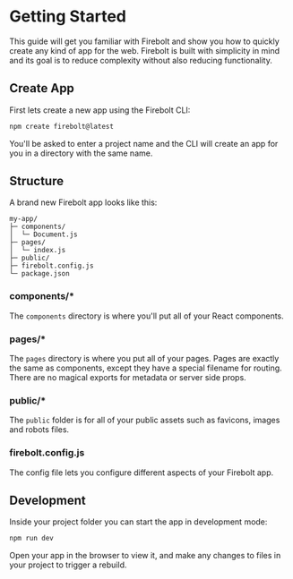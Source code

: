 <Metadata
  title='Getting Started: Quick Start'
  description='Learn how to quickly get started with a new Firebolt app.'
/>

# Getting Started

This guide will get you familiar with Firebolt and show you how to quickly create any kind of app for the web.
Firebolt is built with simplicity in mind and its goal is to reduce complexity without also reducing functionality.

## Create App

First lets create a new app using the Firebolt CLI:

```bash
npm create firebolt@latest
```

You'll be asked to enter a project name and the CLI will create an app for you in a directory with the same name.

## Structure

A brand new Firebolt app looks like this:

```
my-app/
├─ components/
│  └─ Document.js
├─ pages/
│  └─ index.js
├─ public/
├─ firebolt.config.js
└─ package.json
```

### components/\*

The `components` directory is where you'll put all of your React components.

### pages/\*

The `pages` directory is where you put all of your pages. Pages are exactly the same as components, except they have a special filename for routing. There are no magical exports for metadata or server side props.

### public/\*

The `public` folder is for all of your public assets such as favicons, images and robots files.

### firebolt.config.js

The config file lets you configure different aspects of your Firebolt app.

## Development

Inside your project folder you can start the app in development mode:

```bash
npm run dev
```

Open your app in the browser to view it, and make any changes to files in your project to trigger a rebuild.
